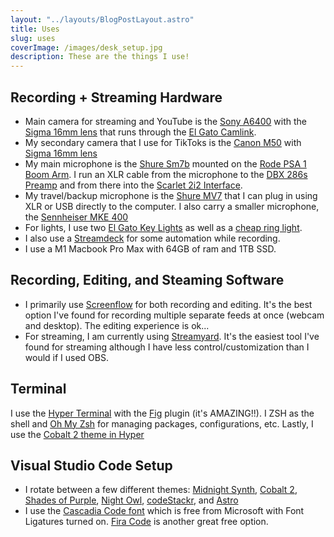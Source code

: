 ```yaml
---
layout: "../layouts/BlogPostLayout.astro"
title: Uses
slug: uses
coverImage: /images/desk_setup.jpg
description: These are the things I use!
---
```



## Recording + Streaming Hardware

- Main camera for streaming and YouTube is the [Sony A6400](https://www.amazon.com/Sony-Alpha-a6400-Mirrorless-International/dp/B095HXN4G3) with the [Sigma 16mm lens](https://www.amazon.com/Sigma-16mm-Contemporary-Lens-Sony/dp/B077BWD2BB) that runs through the [El Gato Camlink](https://amazon.com/Elgato-Cam-Link-Broadcast-Camcorder/dp/B07K3FN5MR).
- My secondary camera that I use for TikToks is the [Canon M50](https://www.amazon.com/Canon-Mirrorless-4728C006-Cleaning-International/dp/B0B431RR83) with [Sigma 16mm lens](https://www.amazon.com/Sigma-Contemporary-Extreme-Travel-Bundle/dp/B084KYHYKN)
- My main microphone is the [Shure Sm7b](https://www.amazon.com/Shure-SM7B-Cardioid-Dynamic-Microphone/dp/B0002E4Z8M) mounted on the [Rode PSA 1 Boom Arm](https://www.amazon.com/Rode-PSA-1-PSA1/dp/B001D7UYBO). I run an XLR cable from the microphone to the [DBX 286s Preamp](https://www.amazon.com/dbx-286s-Microphone-Channel-Processor/dp/B004LWH79A) and from there into the [Scarlet 2i2 Interface](https://www.amazon.com/Focusrite-Scarlett-Audio-Interface-Tools/dp/B07QR73T66).
- My travel/backup microphone is the [Shure MV7](https://www.amazon.com/Shure-Microphone-Podcasting-Voice-Isolating-Technology/dp/B08G7RG9ML) that I can plug in using XLR or USB directly to the computer. I also carry a smaller microphone, the [Sennheiser MKE 400](https://www.amazon.com/Sennheiser-MKE-400-Shotgun-Microphone/dp/B08YS34YRS)
- For lights, I use two [El Gato Key Lights](https://www.amazon.com/Elgato-Key-Light-Professional-App-Enabled/dp/B07L755X9G) as well as a [cheap ring light](https://www.amazon.com/Tripod-Ringlight-Totally-Recording-Meeting/dp/B082P2GZR1).
- I also use a [Streamdeck](https://www.amazon.com/Elgato-Stream-Deck-MK-2-Controller/dp/B09738CV2G) for some automation while recording.
- I use a M1 Macbook Pro Max with 64GB of ram and 1TB SSD.

## Recording, Editing, and Steaming Software

- I primarily use [Screenflow](http://www.telestream.net/screenflow/overview.htm) for both recording and editing. It's the best option I've found for recording multiple separate feeds at once (webcam and desktop). The editing experience is ok...
- For streaming, I am currently using [Streamyard](https://streamyard.com/). It's the easiest tool I've found for streaming although I have less control/customization than I would if I used OBS.

## Terminal

I use the [Hyper Terminal](https://hyper.is/) with the [Fig](https://fig.io/) plugin (it's AMAZING!!). I ZSH as the shell and [Oh My Zsh](https://ohmyz.sh) for managing packages, configurations, etc. Lastly, I use the [Cobalt 2 theme in Hyper](https://github.com/wesbos/hyperterm-cobalt2-theme)

<YouTube id="https://youtu.be/SyOnB1qvPn0" class="mx-auto" />

## Visual Studio Code Setup

- I rotate between a few different themes: [Midnight Synth](https://marketplace.visualstudio.com/items?itemName=ekelley.midnight-synth), [Cobalt 2](https://marketplace.visualstudio.com/items?itemName=wesbos.theme-cobalt2), [Shades of Purple](https://marketplace.visualstudio.com/items?itemName=ahmadawais.shades-of-purple), [Night Owl](https://marketplace.visualstudio.com/items?itemName=sdras.night-owl), [codeStackr](https://marketplace.visualstudio.com/items?itemName=codestackr.codestackr-theme), and [Astro](https://marketplace.visualstudio.com/items?itemName=Astro.Astro)
- I use the [Cascadia Code font](https://github.com/microsoft/cascadia-code) which is free from Microsoft with Font Ligatures turned on. [Fira Code](https://github.com/tonsky/FiraCode) is another great free option.

<YouTube id="https://www.youtube.com/watch?v=n9sklnvelhg" class="mx-auto" />
